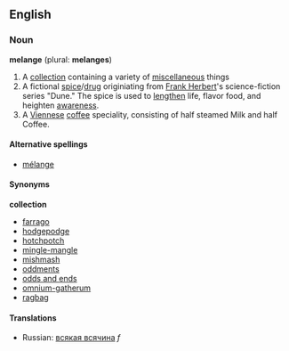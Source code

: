 ==English==

===Noun===
'''melange''' (plural: '''melanges''')

#A [[collection]] containing a variety of [[miscellaneous]] things
#A fictional [[spice]]/[[drug]] originiating from [[Frank Herbert]]'s science-fiction series "Dune." The spice is used to [[lengthen]] life, flavor food, and heighten [[awareness]].
#A [[Viennese]] [[coffee]] speciality, consisting of half steamed Milk and half Coffee.

====Alternative spellings====
*[[mélange]]

====Synonyms====
'''collection'''
*[[farrago]]
*[[hodgepodge]]
*[[hotchpotch]]
*[[mingle-mangle]]
*[[mishmash]]
*[[oddments]]
*[[odds and ends]]
*[[omnium-gatherum]]
*[[ragbag]]

====Translations====
*Russian: [[всякая всячина]] ''f''